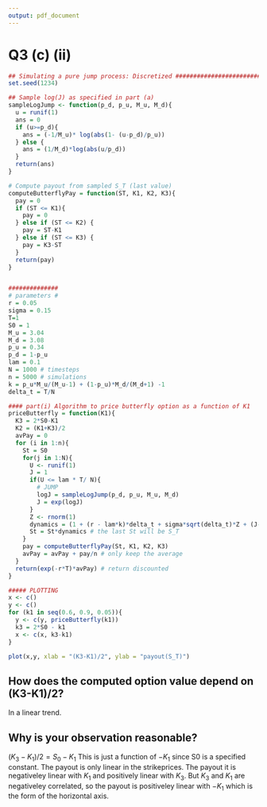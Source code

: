 ```yaml
---
output: pdf_document
---
```



# Q3 (c) (ii)
```r
## Simulating a pure jump process: Discretized #################################
set.seed(1234)

## Sample log(J) as specified in part (a) 
sampleLogJump <- function(p_d, p_u, M_u, M_d){
  u = runif(1)
  ans = 0
  if (u>=p_d){
    ans = (-1/M_u)* log(abs(1- (u-p_d)/p_u))
  } else {
    ans = (1/M_d)*log(abs(u/p_d))
  }
  return(ans)
}

# Compute payout from sampled S_T (last value)
computeButterflyPay = function(ST, K1, K2, K3){
  pay = 0
  if (ST <= K1){
    pay = 0
  } else if (ST <= K2) {
    pay = ST-K1
  } else if (ST <= K3) {
    pay = K3-ST
  } 
  return(pay)
}


##############
# parameters #
r = 0.05
sigma = 0.15
T=1
S0 = 1
M_u = 3.04
M_d = 3.08
p_u = 0.34
p_d = 1-p_u
lam = 0.1
N = 1000 # timesteps
n = 5000 # simulations
k = p_u*M_u/(M_u-1) + (1-p_u)*M_d/(M_d+1) -1
delta_t = T/N
```

\newpage

```r

#### part(i) Algorithm to price butterfly option as a function of K1
priceButterfly = function(K1){
  K3 = 2*S0-K1
  K2 = (K1+K3)/2
  avPay = 0
  for (i in 1:n){
    St = S0
    for(j in 1:N){
      U <- runif(1)
      J = 1
      if(U <= lam * T/ N){
        # JUMP
        logJ = sampleLogJump(p_d, p_u, M_u, M_d)
        J = exp(logJ)
      } 
      Z <- rnorm(1)
      dynamics = (1 + (r - lam*k)*delta_t + sigma*sqrt(delta_t)*Z + (J-1))
      St = St*dynamics # the last St will be S_T
    }
    pay = computeButterflyPay(St, K1, K2, K3)
    avPay = avPay + pay/n # only keep the average
  }
  return(exp(-r*T)*avPay) # return discounted
}

##### PLOTTING
x <- c()
y <- c()
for (k1 in seq(0.6, 0.9, 0.05)){
  y <- c(y, priceButterfly(k1))
  k3 = 2*S0 - k1
  x <- c(x, k3-k1)
}

plot(x,y, xlab = "(K3-K1)/2", ylab = "payout(S_T)")


```

## How does the computed option value depend on (K3-K1)/2?

In a linear trend. 

## Why is your observation reasonable?

$(K_3 -K_1)/2 = S_0 -K_1$ This is just a function of $-K_1$ since S0 is a specified constant. The payout is only linear in the strikeprices. The payout it is negativeley linear with $K_1$ and positively linear with $K_3$. But $K_3$ and $K_1$ are negativeley correlated, so the payout is positiveley linear with $-K_1$ which is the form of the horizontal axis.
